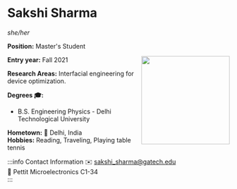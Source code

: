 


# Sakshi Sharma
*she/her*

**Position:** Master's Student

<img src={profImage} width="200" align="right"/> 

**Entry year:** Fall 2021<br/>

**Research Areas:** Interfacial engineering for device optimization.

**Degrees 🎓:**
- B.S. Engineering Physics - Delhi Technological University

**Hometown:** 🏡  Delhi, India<br/>
**Hobbies:** Reading, Traveling, Playing table tennis

:::info Contact Information
✉️ sakshi_sharma@gatech.edu <br/>
🏢 Pettit Microelectronics C1-34<br/>
:::

